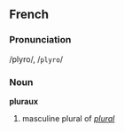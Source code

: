 ==French==
===Pronunciation===
/plyro/, /<tt>plyro</tt>/
===Noun===
'''pluraux'''

# masculine plural of ''[[plural]]''